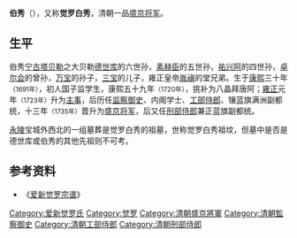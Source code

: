 {{Manchu name|[[爱新觉罗氏|爱新觉罗]]}}
'''伯秀'''（{{bd|1691年||？}}），又称'''觉罗白秀'''，清朝一品[[盛京将军|盛京将军]]。

==生平 ==
伯秀[[宁古塔|宁古塔]][[贝勒|贝勒]]之大贝勒[[德世库|德世库]]的六世孙，[[素赫臣|素赫臣]]的五世孙，[[祐兴阿|祐兴阿]]的四世孙，[[卓尔会|卓尔会]]的曾孙，[[万宝|万宝]]的孙子，[[三宝|三宝]]的儿子，雍正皇帝[[胤禛|胤禛]]的堂兄弟。生于[[康熙|康熙]]三十年<small>（1691年）</small>，初人国子监学生，康熙五十九年<small>（1720年）</small>，挑补为八晶拜唐阿；[[雍正|雍正]]元年<small>（1723年）</small>升为[[主事|主事]]，后历任[[监察御史|监察御史]]、内阁学士、[[工部侍郎|工部侍郎]]、镶蓝旗满洲副都统，十三年<small>（1735年）</small>晋升为[[盛京将军|盛京将军]]，后又任[[刑部侍郎|刑部侍郎]]兼正蓝旗副都统。

[[永陵镇|永陵]]宝城外西北的一组墓葬是觉罗白秀的祖墓，世称觉罗白秀祖坟，但墓中是否是德世库或伯秀的其他先祖则不可考。

==参考资料==
*《[[爱新觉罗宗谱|爱新觉罗宗谱]]》

{{清朝人物小作品}}
[[Category:爱新觉罗氏|Category:爱新觉罗氏]]
[[Category:觉罗|Category:觉罗]]
[[Category:清朝盛京將軍|Category:清朝盛京將軍]]
[[Category:清朝監察御史|Category:清朝監察御史]]
[[Category:清朝工部侍郎|Category:清朝工部侍郎]]
[[Category:清朝刑部侍郎|Category:清朝刑部侍郎]]